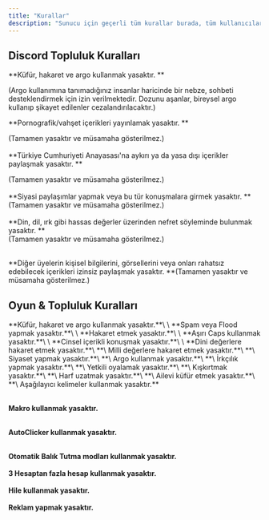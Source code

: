 ```yaml
---
title: "Kurallar"
description: "Sunucu için geçerli tüm kurallar burada, tüm kullanıcılar kuralları okumuş ve onaylamış sayılırlar."
---
```


## **Discord Topluluk Kuralları**

<Info>
  **Küfür, hakaret ve argo kullanmak yasaktır. **

  (Argo kullanımına tanımadığınız insanlar haricinde bir nebze, sohbeti desteklendirmek için izin verilmektedir. Dozunu aşanlar, bireysel argo kullanıp şikayet edilenler cezalandırılacaktır.)

  **Pornografik/vahşet içerikleri yayınlamak yasaktır. **

  (Tamamen yasaktır ve müsamaha gösterilmez.) \
  \
  **Türkiye Cumhuriyeti Anayasası'na aykırı ya da yasa dışı içerikler paylaşmak yasaktır. **

  (Tamamen yasaktır ve müsamaha gösterilmez.)\
  \
  **Siyasi paylaşımlar yapmak veya bu tür konuşmalara girmek yasaktır. **\
  (Tamamen yasaktır ve müsamaha gösterilmez.)\
  \
  **Din, dil, ırk gibi hassas değerler üzerinden nefret söyleminde bulunmak yasaktır. **\
  (Tamamen yasaktır ve müsamaha gösterilmez.)

  \
  **Diğer üyelerin kişisel bilgilerini, görsellerini veya onları rahatsız edebilecek içerikleri izinsiz paylaşmak yasaktır.  **(Tamamen yasaktır ve müsamaha gösterilmez.)
</Info>


## **Oyun & Topluluk Kuralları**

<Info>
  **Küfür, hakaret ve argo kullanmak yasaktır.**\
  \
  **Spam veya Flood yapmak yasaktır.**\
  \
  **Hakaret etmek yasaktır.**\
  \
  **Aşırı Caps kullanmak yasaktır.**\
  \
  **Cinsel içerikli konuşmak yasaktır.**\
  \
  **Dini değerlere hakaret etmek yasaktır.**\
  **\
  Milli değerlere hakaret etmek yasaktır.**\
  **\
  Siyaset yapmak yasaktır.**\
  **\
  Argo kullanmak yasaktır.**\
  **\
  İrkçılık yapmak yasaktır.**\
  **\
  Yetkili oyalamak yasaktır.**\
  **\
  Kışkırtmak yasaktır.**\
  **\
  Harf uzatmak yasaktır.**\
  **\
  Ailevi küfür etmek yasaktır.**\
  **\
  Aşağılayıcı kelimeler kullanmak yasaktır.**

  **\
  Makro kullanmak yasaktır.**

  **\
  AutoClicker kullanmak yasaktır.**

  **\
  Otomatik Balık Tutma modları kullanmak yasaktır.**\
  **\
  3 Hesaptan fazla hesap kullanmak yasaktır.**\
  **\
  Hile kullanmak yasaktır.**\
  **\
  Reklam yapmak yasaktır.**
</Info>
